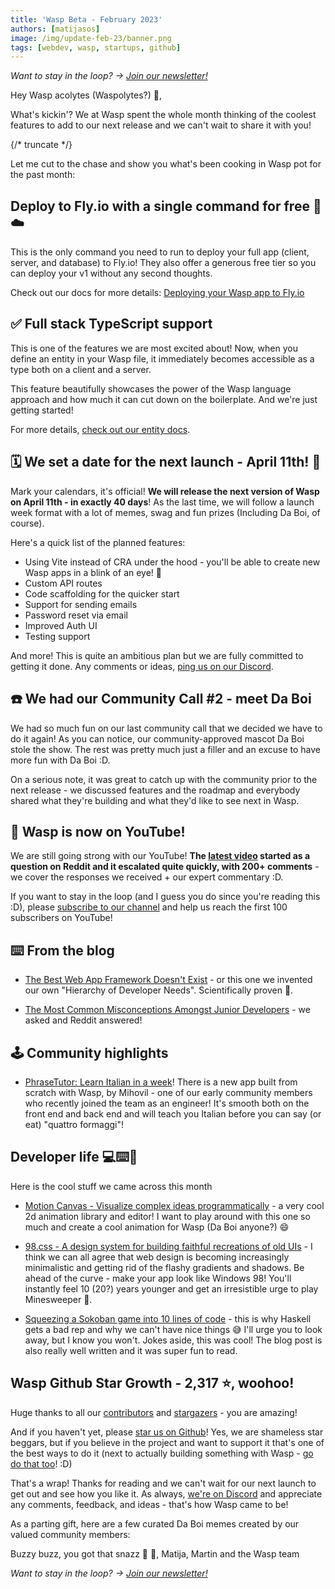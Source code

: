 ```yaml
---
title: 'Wasp Beta - February 2023'
authors: [matijasos]
image: /img/update-feb-23/banner.png
tags: [webdev, wasp, startups, github]
---
```



<ImgWithCaption alt="Wasp Update Feb 23" source="img/update-feb-23/banner.png" />

_Want to stay in the loop? → [Join our newsletter!](#newsletter-input)_

Hey Wasp acolytes (Waspolytes?) 🐝,

What's kickin'? We at Wasp spent the whole month thinking of the coolest features to add to our next release and we can't wait to share it with you!

{/* truncate */}

<ImgWithCaption alt="Tell me now" source="img/update-feb-23/tell-me-now.gif" caption="Ok ok, we're getting there, chill!" />

Let me cut to the chase and show you what's been cooking in Wasp pot for the past month:

## Deploy to Fly.io with a single command for free 🚀☁️

<ImgWithCaption alt="Deploy to fly.io with single command" source="img/update-feb-23/deploy-fly.png" />

This is the only command you need to run to deploy your full app (client, server, and database) to Fly.io! They also offer a generous free tier so you can deploy your v1 without any second thoughts.

Check out our docs for more details: [Deploying your Wasp app to Fly.io](/docs/deployment/deployment-methods/wasp-deploy/fly)

## ✅ Full stack TypeScript support

<ImgWithCaption alt="Types everywhere" source="img/update-feb-23/types-buzz.png" />

This is one of the features we are most excited about! Now, when you define an entity in your Wasp file, it immediately becomes accessible as a type both on a client and a server.

<ImgWithCaption alt="Full stack TypeScript support" source="img/update-feb-23/fullstack-ts.png" />

This feature beautifully showcases the power of the Wasp language approach and how much it can cut down on the boilerplate. And we're just getting started!

For more details, [check out our entity docs](/docs/data-model/entities).

## 🗓 We set a date for the next launch - April 11th! 🚀

<ImgWithCaption alt="Launch party" source="img/update-feb-23/ballmer-launch.gif" />

Mark your calendars, it's official! **We will release the next version of Wasp on April 11th - in exactly 40 days**! As the last time, we will follow a launch week format with a lot of memes, swag and fun prizes (Including Da Boi, of course).

Here's a quick list of the planned features:

- Using Vite instead of CRA under the hood - you'll be able to create new Wasp apps in a blink of an eye! 🚀
- Custom API routes
- Code scaffolding for the quicker start
- Support for sending emails
- Password reset via email
- Improved Auth UI
- Testing support

And more! This is quite an ambitious plan but we are fully committed to getting it done. Any comments or ideas, [ping us on our Discord](https://discord.gg/rzdnErX).

## ☎️ We had our Community Call #2 - meet Da Boi

<ImgWithCaption alt="We had a community call" source="img/update-feb-23/da-boi-call.jpeg" />

We had so much fun on our last community call that we decided we have to do it again! As you can notice, our community-approved mascot Da Boi stole the show. The rest was pretty much just a filler and an excuse to have more fun with Da Boi :D.

On a serious note, it was great to catch up with the community prior to the next release - we discussed features and the roadmap and everybody shared what they're building and what they'd like to see next in Wasp.

## 🎥 Wasp is now on YouTube!

<ImgWithCaption alt="Wasp is on YouTube" source="img/update-feb-23/yt-junior-devs.png" />

We are still going strong with our YouTube! **The [latest video](https://youtu.be/eermNn9VhOA) started as a question on Reddit and it escalated quite quickly, with 200+ comments** - we cover the responses we received + our expert commentary :D.

If you want to stay in the loop (and I guess you do since you're reading this :D), please [subscribe to our channel](https://www.youtube.com/@wasplang) and help us reach the first 100 subscribers on YouTube!

<ImgWithCaption alt="Subscribe to Wasp on YouTube" source="img/update-dec-23/yt-cta.png" caption="You know you want it!" />

## ⌨️ From the blog

- [The Best Web App Framework Doesn't Exist](/blog/2023/02/02/no-best-framework) - or this one we invented our own "Hierarchy of Developer Needs". Scientifically proven 🤞.

- [The Most Common Misconceptions Amongst Junior Developers](/blog/2023/02/21/junior-developer-misconceptions) - we asked and Reddit answered!

## 🕹 Community highlights

- [PhraseTutor: Learn Italian in a week](https://phrasetutor.com/)! There is a new app built from scratch with Wasp, by Mihovil - one of our early community members who recently joined the team as an engineer! It's smooth both on the front end and back end and will teach you Italian before you can say (or eat) "quattro formaggi"!
  <ImgWithCaption alt="Phrase Tutor" source="img/update-feb-23/phrase-tutor.png" />

## Developer life 💻⌨️💽

Here is the cool stuff we came across this month

- [Motion Canvas - Visualize complex ideas programmatically](https://motioncanvas.io/) - a very cool 2d animation library and editor! I want to play around with this one so much and create a cool animation for Wasp (Da Boi anyone?) 😄
  <ImgWithCaption alt="Motion Canvas" source="img/update-feb-23/motion-canvas.png" />

- [98.css - A design system for building faithful recreations of old UIs](https://jdan.github.io/98.css/) - I think we can all agree that web design is becoming increasingly minimalistic and getting rid of the flashy gradients and shadows. Be ahead of the curve - make your app look like Windows 98! You'll instantly feel 10 (20?) years younger and get an irresistible urge to play Minesweeper 🚩.
  <ImgWithCaption alt="98 css" source="img/update-feb-23/98-css.png" />

- [Squeezing a Sokoban game into 10 lines of code](https://www.cole-k.com/2023/02/21/tiny-games-hs/) - this is why Haskell gets a bad rep and why we can't have nice things 😅 I'll urge you to look away, but I know you won't. Jokes aside, this was cool! The blog post is also really well written and it was super fun to read.
  <ImgWithCaption alt="Sokoban in 10 lines of code" source="img/update-feb-23/sokoban-10loc.png" />

## Wasp Github Star Growth - 2,317 ⭐️, woohoo!

Huge thanks to all our [contributors](https://github.com/wasp-lang/wasp/graphs/contributors) and [stargazers](https://github.com/wasp-lang/wasp/stargazers) - you are amazing!

<ImgWithCaption alt="Wasp has over 2,000 GitHub stars" source="img/update-feb-23/gh-stars.png" />

And if you haven't yet, please [star us on Github](https://wasp.sh/docs)! Yes, we are shameless star beggars, but if you believe in the project and want to support it that's one of the best ways to do it (next to actually building something with Wasp - [go do that too](https://wasp.sh/docs)! :D)

That's a wrap! Thanks for reading and we can't wait for our next launch to get out and see how you like it. As always, [we're on Discord](https://discord.gg/rzdnErX) and appreciate any comments, feedback, and ideas - that's how Wasp came to be!

As a parting gift, here are a few curated Da Boi memes created by our valued community members:

<ImgWithCaption alt="Wasp's new mascot" source="img/update-feb-23/wasp-discord-meme.jpeg" />

Buzzy buzz, you got that snazz 🐝 🐝,
Matija, Martin and the Wasp team

_Want to stay in the loop? → [Join our newsletter!](#newsletter-input)_
